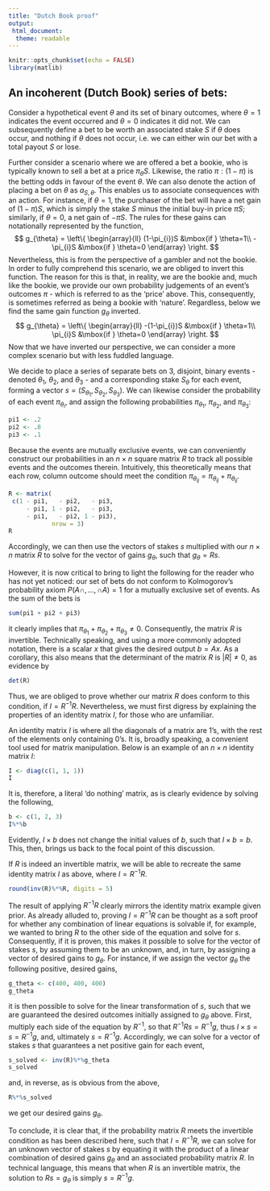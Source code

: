 ```yaml
---
title: "Dutch Book proof"
output:
 html_document:
  theme: readable
---
```


```r
knitr::opts_chunk$set(echo = FALSE)
library(matlib)
```

##  An incoherent (Dutch Book) series of bets:
Consider a hypothetical event $\theta$ and its set of binary outcomes, where $\theta = 1$ indicates the event occurred and $\theta = 0$ indicates it did not. We can subsequently define a bet to be worth an associated stake $S$ if $\theta$ does occur, and nothing if $\theta$ does not occur, i.e. we can either win our bet with a total payout $S$ or lose.

Further consider a scenario where we are offered a bet a bookie, who is typically known to sell a bet at a price $\pi_{\theta}S$. Likewise, the ratio $\pi:(1-\pi)$ is the betting odds in favour of the event $\theta$. We can also denote the action of placing a bet on $\theta$ as $a_{S,\theta}$. This enables us to associate consequences with an action. For instance, if $\theta=1$, the purchaser of the bet will have a net gain of $(1-\pi)S$, which is simply the stake $S$ minus the initial buy-in price $\pi S$; similarly, if $\theta = 0$, a net gain of $-\pi S$. The rules for these gains can notationally represented by the function,
$$
g_{\theta} = \left\{
    \begin{array}{ll}
        (1-\pi_{i})S &\mbox{if } \theta=1\\
        -\pi_{i}S &\mbox{if } \theta=0
    \end{array}
\right.
$$
Nevertheless, this is from the perspective of a gambler and not the bookie. In order to fully comprehend this scenario, we are obliged to invert this function. The reason for this is that, in reality, we are the bookie and, much like the bookie, we provide our own probability judgements of an event's outcomes $\pi$ - which is referred to as the 'price' above. This, consequently, is sometimes referred as being a bookie with 'nature'. Regardless, below we find the same gain function $g_\theta$ inverted.
$$
g_{\theta} = \left\{
    \begin{array}{ll}
        -(1-\pi_{i})S &\mbox{if } \theta=1\\
          \pi_{i}S &\mbox{if } \theta=0
    \end{array}
\right.
$$
Now that we have inverted our perspective, we can consider a more complex scenario but with less fuddled language. 

We decide to place a series of separate bets on $3$, disjoint, binary events -denoted $\theta_{1}$, $\theta_{2}$, and $\theta_3$ - and a corresponding stake $S_\theta$ for each event, forming a vector $s=(S_{\theta_{1}}, S_{\theta_{2}}, S_{\theta_{3}})$. We can likewise consider the probability of each event $\pi_{\theta_{i}}$, and assign the following probabilities $\pi_{\theta_{1}}$, $\pi_{\theta_{2}}$, and $\pi_{\theta_{3}}$:
```r
pi1 <- .2
pi2 <- .8
pi3 <- .1
```
Because the events are mutually exclusive events, we can conveniently construct our probabilities in an $n\times n$ square matrix $R$ to track all possible events and the outcomes therein. Intuitively, this theoretically means that each row, column outcome should meet the condition $\pi_{\theta_{ij}}=\pi_{\theta_{ij}}+\pi_{\theta_{ij}}$. 
```r
R <- matrix(
 c(1 - pi1,   - pi2,   - pi3,
     - pi1, 1 - pi2,   - pi3,
     - pi1,   - pi2, 1 - pi3),
            nrow = 3)
R
```
Accordingly, we can then use the vectors of stakes $s$ multiplied with our $n\times n$ matrix $R$ to solve for the vector of gains $g_{\theta}$, such that $g_{\theta}=Rs$.

However, it is now critical to bring to light the following for the reader who has not yet noticed: our set of bets do not conform to Kolmogorov’s probability axiom $P(A\cap, ...,\cap A) = 1$ for a mutually exclusive set of events. As the sum of the bets is
```r
sum(pi1 + pi2 + pi3)
```
it clearly implies that $\pi_{\theta_{1}}+\pi_{\theta_{2}}+\pi_{\theta_{3}}\neq0$. Consequently, the matrix $R$ is invertible. Technically speaking, and using a more commonly adopted notation, there is a scalar $x$ that gives the desired output $b = Ax$. As a corollary, this also means that the determinant of the matrix $R$ is $|{R}| \neq 0$, as evidence by
```r
det(R)
```
Thus, we are obliged to prove whether our matrix $R$ does conform to this condition, if $I = R^{-1}R$. Nevertheless, we must first digress by explaining the properties of an identity matrix $I$, for those who are unfamiliar. 

An identity matrix $I$ is where all the diagonals of a matrix are $1$'s, with the rest of the elements only containing $0$'s. It is, broadly speaking, a convenient tool used for matrix manipulation. Below is an example of an $n\times n$ identity matrix $I$:
```r
I <- diag(c(1, 1, 1))
I
```
It is, therefore, a literal 'do nothing' matrix, as is clearly evidence by solving the following,
```r
b <- c(1, 2, 3)
I%*%b
```
Evidently, $I\times b$ does not change the initial values of $b$, such that $I\times b = b$. This, then, brings us back to the focal point of this discussion. 

If $R$ is indeed an invertible matrix, we will be able to recreate the same identity matrix $I$ as above, where $I = R^{-1}R$.
```r
round(inv(R)%*%R, digits = 5)
```

The result of applying $R^{-1}R$ clearly mirrors the identity matrix example given prior. As already alluded to, proving $I = R^{-1}R$ can be thought as a soft proof for whether any combination of linear equations is solvable if, for example, we wanted to bring $R$ to the other side of the equation and solve for $s$. Consequently, if it is proven, this makes it possible to solve for the vector of stakes $s$, by assuming them to be an unknown, and, in turn, by assigning a vector of desired gains to $g_{\theta}$. For instance, if we assign the vector $g_{\theta}$ the following positive, desired gains,
```r
g_theta <- c(400, 400, 400)
g_theta
```
it is then possible to solve for the linear transformation of $s$, such that we are guaranteed the desired outcomes initially assigned to $g_\theta$ above. First, multiply each side of the equation by $R^{-1}$, so that $R^{-1}Rs=R^{-1}g$, thus $I\times s = s =R^{-1}g$, and, ultimately $s = R^{-1}g$. Accordingly, we can solve for a vector of stakes $s$ that guarantees a net positive gain for each event,
```r
s_solved <- inv(R)%*%g_theta
s_solved
```
and, in reverse, as is obvious from the above,
```r
R%*%s_solved
```
we get our desired gains $g_\theta$. 

To conclude, it is clear that, if the probability matrix $R$ meets the invertible condition as has been described here, such that $I = R^{-1}R$, we can solve for an unknown vector of stakes $s$ by equating it with the product of a linear combination of desired gains $g_{\theta}$ and an associated probability matrix $R$. In technical language, this means that when $R$ is an invertible matrix, the solution to $Rs=g_{\theta}$ is simply $s=R^{-1}g$.